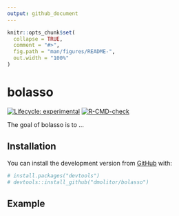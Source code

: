 ```yaml
---
output: github_document
---
```


<!-- README.md is generated from README.Rmd. Please edit that file -->

```r
knitr::opts_chunk$set(
  collapse = TRUE,
  comment = "#>",
  fig.path = "man/figures/README-",
  out.width = "100%"
)
```

# bolasso
<!-- badges: start -->
[![Lifecycle: experimental](https://img.shields.io/badge/lifecycle-experimental-orange.svg)](https://lifecycle.r-lib.org/articles/stages.html#experimental)
[![R-CMD-check](https://github.com/dmolitor/bolasso/workflows/R-CMD-check/badge.svg)](https://github.com/dmolitor/bolasso/actions)
<!-- badges: end -->

The goal of bolasso is to ...

## Installation

You can install the development version from [GitHub](https://github.com/) with:

``` r
# install.packages("devtools")
# devtools::install_github("dmolitor/bolasso")
```
## Example
